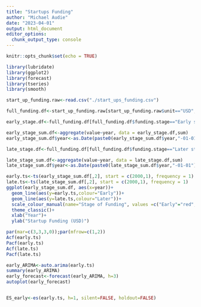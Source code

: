 ---
title: "Startups Funding"
author: "Michael Audie"
date: "2023-04-01"
output: html_document
editor_options: 
  chunk_output_type: console
---

```{r setup, include=FALSE}
knitr::opts_chunk$set(echo = TRUE)
```
```{r}
library(lubridate)
library(ggplot2)
library(forecast)
library(tseries)
library(smooth)
```

```{r}
start_up_funding.raw<-read.csv("./start_ups_funding.csv")

full_funding.df<-start_up_funding.raw[start_up_funding.raw$unit=="USD",]

early_stage.df<-full_funding.df[full_funding.df$funding.stage=="Early stage",]

early_stage_sum.df<-aggregate(value~year, data = early_stage.df,sum)
early_stage_sum.df$year<-as.Date(paste0(early_stage_sum.df$year,"-01-01"))

late_stage.df<-full_funding.df[full_funding.df$funding.stage=="Later stage",]

late_stage_sum.df<-aggregate(value~year, data = late_stage.df,sum)
late_stage_sum.df$year<-as.Date(paste0(late_stage_sum.df$year,"-01-01"))


```

```{r}
early.ts<-ts(early_stage_sum.df[,2], start = c(2000,1), frequency = 1)
late.ts<-ts(late_stage_sum.df[,2], start = c(2000,1), frequency = 1)
ggplot(early_stage_sum.df, aes(x=year))+
  geom_line(aes(y=early.ts,colour="Early"))+
  geom_line(aes(y=late.ts,colour="Later"))+
  scale_colour_manual(name="Stage of Funding", values =c("Early"="red","Later"="blue") )+
  theme_classic()+
  xlab("Year")+
  ylab("Startup Funding (USD)")

par(mar=c(3,3,3,0));par(mfrow=c(1,2))
Acf(early.ts)
Pacf(early.ts)
Acf(late.ts)
Pacf(late.ts)
```

```{r}
early_ARIMA<-auto.arima(early.ts)
summary(early_ARIMA)
early_forecast<-forecast(early_ARIMA, h=3)
autoplot(early_forecast)


ES_early<-es(early.ts, h=1, silent=FALSE, holdout=FALSE)


```


